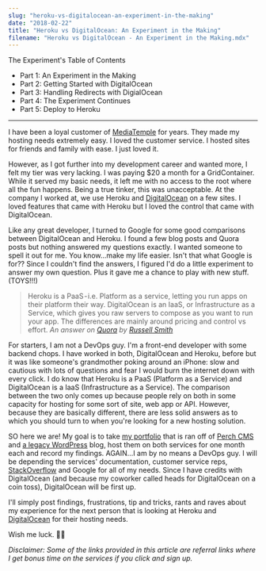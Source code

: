 ```yaml
---
slug: "heroku-vs-digitalocean-an-experiment-in-the-making"
date: "2018-02-22"
title: "Heroku vs DigitalOcean: An Experiment in the Making"
filename: "Heroku vs DigitalOcean - An Experiment in the Making.mdx"
---
```



<div className="blog__toc">
  <p>The Experiment's Table of Contents</p>
  <ul>
    <li>
      <Link href="/writings/heroku-vs-digitalocean-an-experiment-in-the-making">
        <a className="current">Part 1: An Experiment in the Making</a>
      </Link>
    </li>
    <li>
      <Link href="/writings/heroku-vs-digitalocean-getting-started-with-digitalocean">
        <a>Part 2: Getting Started with DigitalOcean</a>
      </Link>
    </li>
    <li>
      <Link href="/writings/heroku-vs-digitalocean-handling-redirects-with-digitalocean">
        <a>Part 3: Handling Redirects with DigialOcean</a>
      </Link>
    </li>
    <li>
      <Link href="/writings/heroku-vs-digitalocean-the-experiment-continues">
        <a>Part 4: The Experiment Continues</a>
      </Link>
    </li>
    <li>
      <Link href="/writings/heroku-vs-digitalocean-deploying-to-heroku">
        <a>Part 5: Deploy to Heroku</a>
      </Link>
    </li>
  </ul>
</div>

---

I have been a loyal customer of [MediaTemple](http://bit.ly/2hnP7tF) for years. They made my hosting needs extremely easy. I loved the customer service. I hosted sites for friends and family with ease. I just loved it.

However, as I got further into my development career and wanted more, I felt my tier was very lacking. I was paying $20 a month for a GridContainer. While it served my basic needs, it left me with no access to the root where all the fun happens. Being a true tinker, this was unacceptable. At the company I worked at, we use Heroku and [DigitalOcean](https://m.do.co/c/0d5110e21375) on a few sites. I loved features that came with Heroku but I loved the control that came with DigitalOcean.

Like any great developer, I turned to Google for some good comparisons between DigitalOcean and Heroku. I found a few blog posts and Quora posts but nothing answered my questions exactly. I wanted someone to spell it out for me. You know…make my life easier. Isn't that what Google is for?? Since I couldn't find the answers, I figured I'd do a little experiment to answer my own question. Plus it gave me a chance to play with new stuff. (TOYS!!!)

> Heroku is a PaaS - i.e. Platform as a service, letting you run apps on their platform their way. DigitalOcean is an IaaS, or Infrastructure as a Service, which gives you raw servers to compose as you want to run your app. The differences are mainly around pricing and control vs effort.
  *An answer on [Quora](https://www.quora.com/What-is-better-Heroku-or-Digital-Ocean) by [Russell Smith](https://www.quora.com/profile/Russell-Smith-1)*

For starters, I am not a DevOps guy. I'm a front-end developer with some backend chops. I have worked in both, DigitalOcean and Heroku, before but it was like someone's grandmother poking around an iPhone: slow and cautious with lots of questions and fear I would burn the internet down with every click. I do know that Heroku is a PaaS (Platform as a Service) and DigitalOcean is a IaaS (Infrastructure as a Service). The comparison between the two only comes up because people rely on both in some capacity for hosting for some sort of site, web app or API. However, because they are basically different, there are less solid answers as to which you should turn to when you're looking for a new hosting solution.

SO here we are! My goal is to take [my portfolio](https://www.standingdreams.com) that is ran off of [Perch CMS](https://grabaperch.com/ref/roger6/) and [a legacy WordPress](http://www.standingdreams.com/lifestyle) blog, host them on both services for one month each and record my findings. AGAIN…I am by no means a DevOps guy. I will be depending the services' documentation, customer service reps, [StackOverflow](https://stackoverflow.com/users/4240495/douglas-rogers) and Google for all of my needs. Since I have credits with DigitalOcean (and because my coworker called heads for DigitalOcean on a coin toss), DigitalOcean will be first up.

I'll simply post findings, frustrations, tip and tricks, rants and raves about my experience for the next person that is looking at Heroku and [DigitalOcean](https://m.do.co/c/0d5110e21375) for their hosting needs.

Wish me luck. 👍🏾

*Disclaimer: Some of the links provided in this article are referral links where I get bonus time on the services if you click and sign up.*